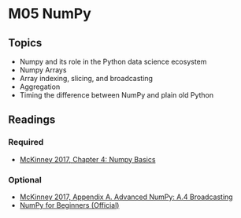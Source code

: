 # M05 NumPy

## Topics
- Numpy and its role in the Python data science ecosystem
- Numpy Arrays
- Array indexing, slicing, and broadcasting
- Aggregation
- Timing the difference between NumPy and plain old Python

## Readings

### Required
<ul>
<li><a target="_new" href="https://learning.oreilly.com/library/view/python-for-data/9781491957653/ch04.html">McKinney 2017, Chapter 4: Numpy Basics</a></li>
</ul>

### Optional
<ul>
<li><a target="_new" href="https://learning.oreilly.com/library/view/python-for-data/9781491957653/app01.html">McKinney 2017, Appendix A. Advanced NumPy: A.4 Broadcasting</a></li>
<li><a target="_new" href="https://numpy.org/doc/stable/user/absolute_beginners.html">NumPy for Beginners (Official)</a></li>
</ul>